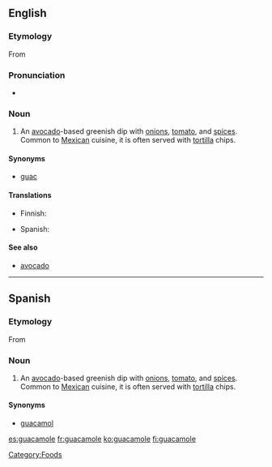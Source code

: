 ==English==
{{wikipedia}}

===Etymology===
From {{etyl|nah|en}} {{term|ahuacamolli|lang=nah}}

===Pronunciation===
* {{rhymes|əʊli}}

===Noun===
{{en-noun|-}}

# An [[avocado]]-based greenish dip with [[onion]]s, [[tomato]], and [[spice]]s. Common to [[Mexican]] cuisine, it is often served with [[tortilla]] chips.

====Synonyms====
* {{sense|avocado-based greenish dip}} {{qualifier|informal}} [[guac]]

====Translations====
{{trans-top|avocado-based greenish dip}}
* Finnish: {{t+|fi|guacamole}}
{{trans-mid}}
* Spanish: {{t-|es|guacamole}}
{{trans-bottom}}

====See also====
* [[avocado]]

----

==Spanish==

===Etymology===
From {{etyl|nah|es}} {{term|ahuacamolli|lang=nah}}

===Noun===
{{es-noun-m}}

# An [[avocado]]-based greenish dip with [[onion]]s, [[tomato]], and [[spice]]s. Common to [[Mexican]] cuisine, it is often served with [[tortilla]] chips.

====Synonyms====
* [[guacamol]]

[[Category:Foods]]

[[es:guacamole]]
[[fr:guacamole]]
[[ko:guacamole]]
[[fi:guacamole]]